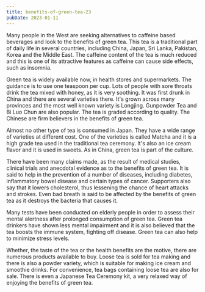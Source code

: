 ```yaml
---
title: benefits-of-green-tea-23
pubDate: 2023-01-11
---
```


Many people in the West are seeking alternatives to caffeine based beverages and look to the benefits of green tea. This tea is a traditional part of daily life in several countries, including China, Japan, Sri Lanka, Pakistan, Korea and the Middle East. The caffeine content of the tea is much reduced and this is one of its attractive features as caffeine can cause side effects, such as insomnia. 

Green tea is widely available now, in health stores and supermarkets. The guidance is to use one teaspoon per cup. Lots of people with sore throats drink the tea mixed with honey, as it is very soothing. It was first drunk in China and there are several varieties there. It's grown across many provinces and the most well known variety is Longjing. Gunpowder Tea and Bi Luo Chun are also popular. The tea is graded according to quality. The Chinese are firm believers in the benefits of green tea.

Almost no other type of tea is consumed in Japan. They have a wide range of varieties at different cost. One of the varieties is called Matcha and it is a high grade tea used in the traditional tea ceremony. It's also an ice cream flavor and it is used in sweets. As in China, green tea is part of the culture.

There have been many claims made, as the result of medical studies, clinical trials and anecdotal evidence as to the benefits of green tea. It is said to help in the prevention of a number of diseases, including diabetes, inflammatory bowel disease and certain types of cancer. Supporters also say that it lowers cholesterol, thus lessening the chance of heart attacks and strokes. Even bad breath is said to be affected by the benefits of green tea as it destroys the bacteria that causes it.

Many tests have been conducted on elderly people in order to assess their mental alertness after prolonged consumption of green tea. Green tea drinkers have shown less mental impairment and it is also believed that the tea boosts the immune system, fighting off disease. Green tea can also help to minimize stress levels.

Whether, the taste of the tea or the health benefits are the motive, there are numerous products available to buy. Loose tea is sold for tea making and there is also a powder variety, which is suitable for making ice cream and smoothie drinks. For convenience, tea bags containing loose tea are also for sale. There is even a Japanese Tea Ceremony kit, a very relaxed way of enjoying the benefits of green tea.
